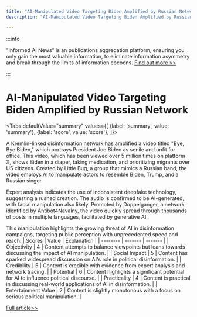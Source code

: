 ```yaml
---
title: "AI-Manipulated Video Targeting Biden Amplified by Russian Network"
description: "AI-Manipulated Video Targeting Biden Amplified by Russian Network"

---
```



:::info

"Informed AI News" is an publications aggregation platform, ensuring you only gain the most valuable information, to eliminate information asymmetry and break through the limits of information cocoons.  [Find out more >>](/)

:::

# AI-Manipulated Video Targeting Biden Amplified by Russian Network


<Tabs
	defaultValue="summary"
	values={[
	{label: 'summary', value: 'summary'},
	{label: 'score', value: 'score'},
]}>
<TabItem value="summary">


A Kremlin-linked disinformation network has amplified a video titled "Bye, Bye Biden," which portrays President Joe Biden as senile and unfit for office. This video, which has been viewed over 5 million times on platform X, shows Biden in a diaper, taking medication, and prioritizing migrants over US citizens. Created by Little Bug, a group that mimics a Russian band, the video employs AI to manipulate actors to resemble Biden, Trump, and a Russian singer.

Expert analysis indicates the use of inconsistent deepfake technology, suggesting a rushed creation. The audio is confirmed to be AI-generated, with facial manipulation also likely. Promoted by Doppelganger, a network identified by Antibot4Navalny, the video quickly spread through thousands of posts in multiple languages, facilitated by generative AI.

This manipulation highlights the growing threat of AI in disinformation campaigns, targeting public perception with unprecedented speed and reach.
</TabItem>
<TabItem value="score">
	| Scores     | Value   | Explanation |
	| -------- | ------- | ------- |
	| Objectivity  | 4    | Content attempts to balance viewpoints but leans towards discussing the impact of AI manipulation.    |
	| Social Impact | 5     | Content has sparked widespread discussion on AI's role in political disinformation.    |
	| Credibility    | 5    | Content is credible with evidence from expert analysis and network tracing.    |
	| Potential    | 6    | Content highlights a significant potential for AI to influence political discourse.    |
	| Practicality    | 4    | Content is practical in discussing real-world applications of AI in disinformation.    |
	| Entertainment Value    | 2    | Content is slightly monotonous with a focus on serious political manipulation.    |
</TabItem>
</Tabs>

[Full article>>](https://politics.slashdot.org/story/24/06/26/210215/a-russian-propaganda-network-is-promoting-an-ai-manipulated-biden-video?utm_source=rss1.0mainlinkanon&utm_medium=feed)
